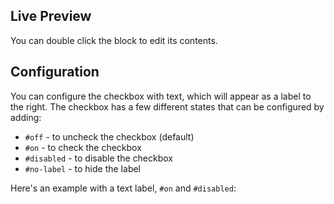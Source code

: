 
## Live Preview

You can double click the block to edit its contents.

<InteractiveBlockPreview symbolId={checkboxSymbolId} />

## Configuration

You can configure the checkbox with text, which will appear as a label to the
right. The checkbox has a few different states that can be configured by adding:

- `#off` - to uncheck the checkbox (default)
- `#on` - to check the checkbox
- `#disabled` - to disable the checkbox
- `#no-label` - to hide the label

Here's an example with a text label, `#on` and `#disabled`:

<InteractiveBlockPreview
  symbolId={checkboxSymbolId}
  blockText="Enable daily notifications #on #disabled"
/>
